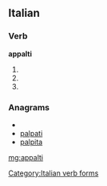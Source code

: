 ==Italian==

===Verb===
'''appalti'''

# {{conjugation of|appaltare||2|s|pres|ind|lang=it}}
# {{form of|[[first-person|First-person]] singular, [[second-person]] singular and [[third-person]] singular [[present subjunctive]]|appaltare|lang=Italian}}
# {{conjugation of|appaltare||3|s|imp|lang=it}}

===Anagrams===
* {{alphagram|aailppt}}
* [[palpati#Italian|palpati]]
* [[palpita#Italian|palpita]]

[[Category:Italian verb forms]]

[[mg:appalti]]